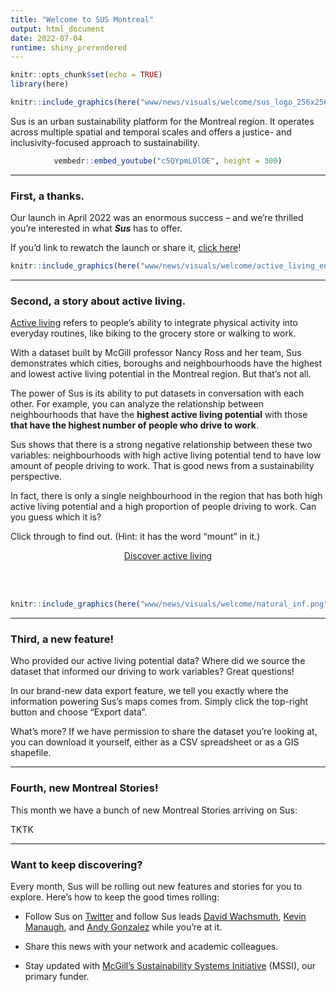 ```yaml
---
title: "Welcome to SUS Montreal"
output: html_document
date: 2022-07-04
runtime: shiny_prerendered
---
```


```r
knitr::opts_chunk$set(echo = TRUE)
library(here)
```

<center>
```r
knitr::include_graphics(here("www/news/visuals/welcome/sus_logo_256x256.png"))
```
</center>

Sus is an urban sustainability platform for the Montreal region. It operates across multiple spatial and temporal scales and offers a justice- and inclusivity-focused approach to sustainability.

<center>
```r
vembedr::embed_youtube("c5QYpmLOlOE", height = 300)
```
</center>

<hr>
### First, a thanks. 
Our launch in April 2022 was an enormous success -- and we're thrilled you're interested in what <i><b>Sus</b></i> has to offer.

If you'd link to rewatch the launch or share it, <a target = '_blank' href = 'https://www.youtube.com/watch?v=c5QYpmLOlOE'>click here</a>!

```r

knitr::include_graphics(here("www/news/visuals/welcome/active_living_en.png"))

```

<hr>
### Second, a story about active living. 
<a target = '_blank' href = 'https://www.activeagingcanada.ca/participants/get-active/active-living/what-is-active-living.htm'>Active living</a> refers to people's ability to integrate physical activity into everyday routines, like biking to the grocery store or walking to work.

With a dataset built by McGill professor Nancy Ross and her team, Sus demonstrates which cities, boroughs and neighbourhoods have the highest and lowest active living potential in the Montreal region. But that's not all.

The power of Sus is its ability to put datasets in conversation with each other. For example, you can analyze the relationship between neighbourhoods that have the <b>highest active living potential</b> with those <b>that have the highest number of people who drive to work</b>.

Sus shows that there is a strong negative relationship between these two variables: neighbourhoods with high active living potential tend to have low amount of people driving to work. That is good news from a sustainability perspective.

In fact, there is only a single neighbourhood in the region that has both high active living potential and a high proportion of people driving to work. Can you guess which it is?

Click through to find out. (Hint: it has the word "mount" in it.)

<center><a style = 'display: inline-flex; align-items: center;' class="sus-button sus-icon-button sus-button-primary" href="http://susmontreal.ca/?tb=canale&amp;lng=en&amp;zm=10.72&amp;lat=45.500101&amp;lon=-73.582446&amp;v_r=16&amp;s_id=4620356.00&amp;zm_a=T&amp;df=CT">Discover active living</a></center>
<br><br>
```r

knitr::include_graphics(here("www/news/visuals/welcome/natural_inf.png"))

```

<hr>
### Third, a new feature! 

Who provided our active living potential data? Where did we source the dataset that informed our driving to work variables? Great questions!

In our brand-new data export feature, we tell you exactly where the information powering Sus's maps comes from. Simply click the top-right button and choose "Export data".

What's more? If we have permission to share the dataset you're looking at, you can download it yourself, either as a CSV spreadsheet or as a GIS shapefile.

<hr>

### Fourth, new Montreal Stories!

This month we have a bunch of new Montreal Stories arriving on Sus:

TKTK

<hr>

### Want to keep discovering?

Every month, Sus will be rolling out new features and stories for you to explore. Here's how to keep the good times rolling:

<ul>

<li>

Follow Sus on <a target = '_blank' href = 'https://twitter.com/susmontreal'>Twitter</a> and follow Sus leads <a target = '_blank' href = 'https://twitter.com/dwachsmuth'>David Wachsmuth</a>, <a target = '_blank' href = 'https://twitter.com/KManaugh'>Kevin Manaugh</a>, and <a target = '_blank' href = 'https://twitter.com/bio_diverse'>Andy Gonzalez</a> while you're at it.

<li>

Share this news with your network and academic colleagues.

<li>

Stay updated with <a target = '_blank' href = 'https://www.mcgill.ca/mssi/'>McGill's Sustainability Systems Initiative</a> (MSSI), our primary funder.
